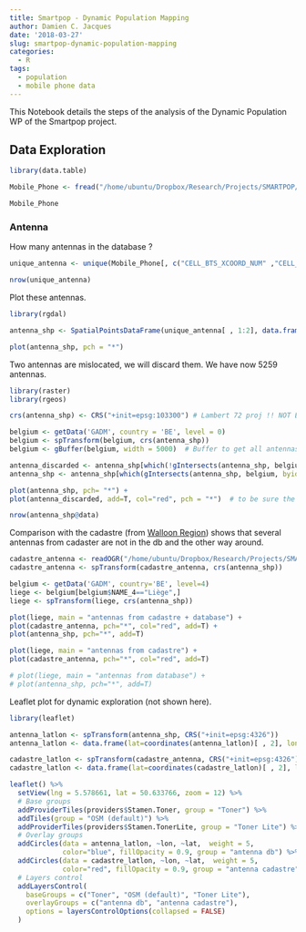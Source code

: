 ```yaml
---
title: Smartpop - Dynamic Population Mapping
author: Damien C. Jacques
date: '2018-03-27'
slug: smartpop-dynamic-population-mapping
categories:
  - R
tags:
  - population
  - mobile phone data
---
```



This Notebook details the steps of the analysis of the Dynamic Population WP of the Smartpop project.

## Data Exploration

```r
library(data.table)

Mobile_Phone <- fread("/home/ubuntu/Dropbox/Research/Projects/SMARTPOP/Data/MobilePhone/OBE_traffic_per_antenna_201405_201504.csv")

Mobile_Phone
```

### Antenna

How many antennas in the database ?

```r
unique_antenna <- unique(Mobile_Phone[, c("CELL_BTS_XCOORD_NUM" ,"CELL_BTS_YCOORD_NUM")])

nrow(unique_antenna)
```

Plot these antennas.

```r
library(rgdal)

antenna_shp <- SpatialPointsDataFrame(unique_antenna[ , 1:2], data.frame(ID = 1:nrow(unique_antenna)))

plot(antenna_shp, pch = "*")
```

Two antennas are mislocated, we will discard them. We have now 5259 antennas.

```r
library(raster)
library(rgeos)

crs(antenna_shp) <- CRS("+init=epsg:103300") # Lambert 72 proj !! NOT EQUAL to EPSG:31300

belgium <- getData('GADM', country = 'BE', level = 0)
belgium <- spTransform(belgium, crs(antenna_shp))
belgium <- gBuffer(belgium, width = 5000)  # Buffer to get all antennas close to belgium border

antenna_discarded <- antenna_shp[which(!gIntersects(antenna_shp, belgium, byid=TRUE)), ]
antenna_shp <- antenna_shp[which(gIntersects(antenna_shp, belgium, byid=TRUE)), ]

plot(antenna_shp, pch= "*") +
plot(antenna_discarded, add=T, col="red", pch = "*")  # to be sure the buffer was large enough

nrow(antenna_shp@data)
```

Comparison with the cadastre (from [Walloon Region](http://geoapps.wallonie.be/antennes/#BBOX=-45890.77766488868,367190.77766488865,-12341.35551604438,197672.0853441707)) shows that several antennas from cadaster are not in the db and the other way around. 

```r
cadastre_antenna <- readOGR("/home/ubuntu/Dropbox/Research/Projects/SMARTPOP/Data/Cadastre_antenna/antenna_orange_cadastre.shp")
cadastre_antenna <- spTransform(cadastre_antenna, crs(antenna_shp))

belgium <- getData('GADM', country='BE', level=4)
liege <- belgium[belgium$NAME_4=="Liège",]
liege <- spTransform(liege, crs(antenna_shp))

plot(liege, main = "antennas from cadastre + database") +
plot(cadastre_antenna, pch="*", col="red", add=T) +
plot(antenna_shp, pch="*", add=T)

plot(liege, main = "antennas from cadastre") +
plot(cadastre_antenna, pch="*", col="red", add=T)

# plot(liege, main = "antennas from database") +
# plot(antenna_shp, pch="*", add=T)
```

Leaflet plot for dynamic exploration (not shown here).

```r
library(leaflet)

antenna_latlon <- spTransform(antenna_shp, CRS("+init=epsg:4326"))
antenna_latlon <- data.frame(lat=coordinates(antenna_latlon)[ , 2], lon=coordinates(antenna_latlon)[ , 1])

cadastre_latlon <- spTransform(cadastre_antenna, CRS("+init=epsg:4326"))
cadastre_latlon <- data.frame(lat=coordinates(cadastre_latlon)[ , 2], lon=coordinates(cadastre_latlon)[ , 1])

leaflet() %>%
  setView(lng = 5.578661, lat = 50.633766, zoom = 12) %>%
  # Base groups
  addProviderTiles(providers$Stamen.Toner, group = "Toner") %>%
  addTiles(group = "OSM (default)") %>%
  addProviderTiles(providers$Stamen.TonerLite, group = "Toner Lite") %>%
  # Overlay groups
  addCircles(data = antenna_latlon, ~lon, ~lat,  weight = 5,
             color="blue", fillOpacity = 0.9, group = "antenna db") %>%
  addCircles(data = cadastre_latlon, ~lon, ~lat,  weight = 5,
             color="red", fillOpacity = 0.9, group = "antenna cadastre") %>%
  # Layers control
  addLayersControl(
    baseGroups = c("Toner", "OSM (default)", "Toner Lite"),
    overlayGroups = c("antenna db", "antenna cadastre"),
    options = layersControlOptions(collapsed = FALSE)
  )
```